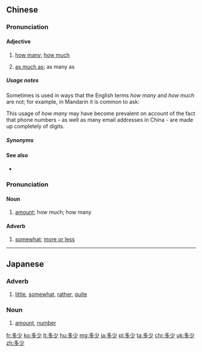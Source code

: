==Chinese==
{{zh-forms|many; much|few; little}}

===Pronunciation===
{{zh-pron
|m=duōshǎo,tl=y
|c=do1 siu2
|ma=zh-duōshao.ogg
|cat=a
}}

====Adjective====
{{zh-adj}}

# {{lb|zh|interrogative}} [[how many]]; [[how much]]
#: {{zh-x|你 要 多少{shǎo}？|'''How much''' do you want?}}
#: {{zh-x|這 個 班 有 多少{shǎo} 男生？|'''How many''' boys are in this class?}}
# {{lb|zh|when duplicated in a sentence}} [[as much as]]; as many as
#: {{zh-x|你 要 多少{shǎo} 就 拿 多少{shǎo}。|Take '''as many as''' you want.}}
#: {{zh-x|你 需要 多少{shǎo} 複印件 就 複印 多少{shǎo} 吧。|Make '''as many''' photocopies '''as''' you need.}}

=====Usage notes=====
Sometimes {{zh-l|多少}} is used in ways that the English terms ''how many'' and ''how much'' are not; for example, in Mandarin it is common to ask:
:{{zh-x|你 的 電話.號碼 是 多少{shǎo}？|What is your phone number? (lit. "How many/much is your phone number?")}}
:{{zh-x|你 的 電子.郵件 是 多少{shǎo}？|What is your email address? (lit. "How many/much is your email address?")}}
This usage of ''how many'' may have become prevalent on account of the fact that phone numbers - as well as many email addresses in China - are made up completely of digits.

=====Synonyms=====
{{zh-dial}}

====See also====
* {{zh-l|幾}}

===Pronunciation===
{{zh-pron
|m=duōshǎo
|c=do1 siu2
|h=pfs=tô-séu
|mn=to-siáu
|cat=adv,n
}}

====Noun====
{{zh-noun}}

# [[amount]]; how much; how many
#: {{zh-x|所得稅 的 多少{shǎo} 取決 於 你 的 收入。|'''How much''' income tax you pay depends on your income.}}

====Adverb====
{{zh-adv}}

# [[somewhat]]; [[more or less]]
#: {{zh-x|這 種 描述 多少{shǎo} 有 點 準確性。|The description is '''more or less''' accurate.}}

{{zh-cat|Beginning|Antonymous}}

----

==Japanese==
{{ja-kanjitab|た|しょう|yomi=on}}

===Adverb===
{{ja-pos|たしょう|adverb}}

# [[little]], [[somewhat]], [[rather]], [[quite]]

===Noun===
{{ja-noun|たしょう}}

# [[amount]], [[number]]

[[fr:多少]]
[[ko:多少]]
[[lt:多少]]
[[hu:多少]]
[[mg:多少]]
[[ja:多少]]
[[pl:多少]]
[[ta:多少]]
[[chr:多少]]
[[uk:多少]]
[[zh:多少]]